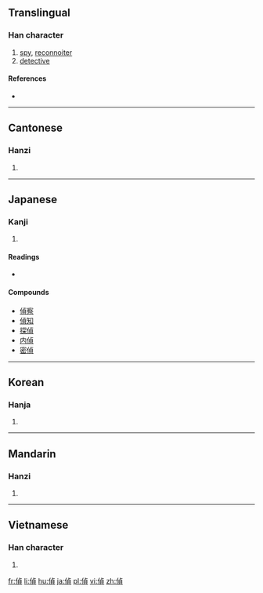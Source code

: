 {{also|侦}}
==Translingual==

===Han character===
{{Han char|rn=9|rad=人|as=09|sn=11|four=2128<sub>6</sub>|canj=人卜月金 (OYBC)|ids=⿰[[亻]][[貞]]}}

# [[spy]], [[reconnoiter]]
# [[detective]]

====References====
* {{Han ref|kx=0111.350|dkj=00898|dj=0238.080|hdz=10189.010|uh=5075|ud=20597|bh=B0BB|bd=45243}}

----

==Cantonese==

===Hanzi===
{{yue-hanzi|jyut=|y=jing1|sim=侦}}

# {{defn|lang=yue|sort=人09}}

----

==Japanese==

===Kanji===
{{ja-kanji|grade=c|rs=人09}}

# {{defn|lang=ja|sort=人09}}

====Readings====
* {{ja-readings|on=[[てい]] ([[tei]])|kun=[[うかがう]] ([[ukagau]])}}

====Compounds====
* [[偵察]]
* [[偵知]]
* [[探偵]]
* [[内偵]]
* [[密偵]]

----

==Korean==

===Hanja===
{{ko-hanja|hangeul=정|rv=jeong|mr=chŏng}}

# {{defn|lang=ko|sort=人09}}

----

==Mandarin==

===Hanzi===
{{cmn-hanzi|sim=侦|pin=[[zhēn]] ([[zhen1]]), [[zhēng]] ([[zheng1]])|wg=chen<sup>1</sup>, cheng<sup>1</sup>}}

# {{defn|lang=cmn|sort=人09}}

----

==Vietnamese==

===Han character===
{{vi-hantu|[[trinh]], [[rình]], [[triệng]]|rs=人09}}

# {{defn|lang=vi}}

[[fr:偵]]
[[li:偵]]
[[hu:偵]]
[[ja:偵]]
[[pl:偵]]
[[vi:偵]]
[[zh:偵]]